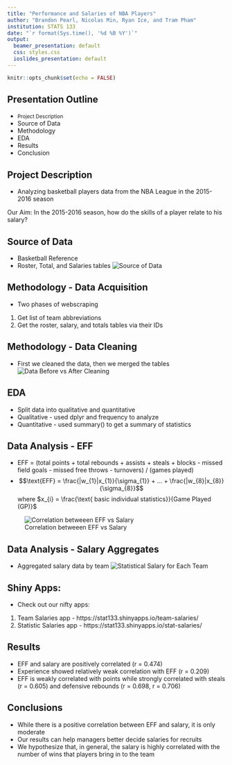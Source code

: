```yaml
---
title: "Performance and Salaries of NBA Players"
author: "Brandon Pearl, Nicolas Min, Ryan Ice, and Tram Pham"
institution: STATS 133
date: "`r format(Sys.time(), '%d %B %Y')`"
output:
  beamer_presentation: default
  css: styles.css
  ioslides_presentation: default
---
```


```r
knitr::opts_chunk$set(echo = FALSE)
```

## Presentation Outline 
- <small>Project Description</small>
- Source of Data 
- Methodology 
- EDA
- Results 
- Conclusion

## Project Description {#projectdescription .emphasized}
- Analyzing basketball players data from the NBA League in the 2015-2016 season


 Our Aim:  In the 2015-2016 season, how do the skills of a player relate to his salary?



## Source of Data
- Basketball Reference
- Roster, Total, and Salaries tables
![Source of Data](basketball.png)

## Methodology - Data Acquisition
- Two phases of webscraping
1. Get list of team abbreviations
2. Get the roster, salary, and totals tables via their IDs


## Methodology - Data Cleaning
- First we cleaned the data, then we merged the tables
![Data Before vs After Cleaning](raw_vs_clean.png)

## EDA
- Split data into qualitative and quantitative
- Qualitative - used dplyr and frequency to analyze
- Quantitative - used summary() to get a summary of statistics

## Data Analysis - EFF
- EFF = (total points + total rebounds + assists + steals + blocks - missed
field goals - missed free throws - turnovers) / (games played)
- $$\text{EFF} = \frac{|w_{1}|x_{1}}{\sigma_{1}} + ... + \frac{|w_{8}|x_{8}}{\sigma_{8}}$$
 where $x_{i} = \frac{\text{ basic individual statistics}}{Game Played (GP)}$

![Correlation betweeen EFF vs Salary](eff_vs_salary.png)

## Data Analysis - Salary Aggregates
- Aggregated salary data by team
![Statistical Salary for Each Team](salary_team.png)

## Shiny Apps:
- Check out our nifty apps:
1. Team Salaries app - https://stat133.shinyapps.io/team-salaries/
2. Statistic Salaries app - https://stat133.shinyapps.io/stat-salaries/

## Results
- EFF and salary are positively correlated (r = 0.474)
- Experience showed relatively weak correlation with EFF (r = 0.209)
- EFF is weakly correlated with points while strongly correlated with 
steals (r = 0.605) and defensive rebounds (r = 0.698, r = 0.706)

## Conclusions
- While there is a positive correlation between EFF and
salary, it is only moderate
- Our results can help managers better decide salaries for recruits
- We hypothesize that, in general, the salary is highly correlated 
with the number of wins that players bring in to the team

